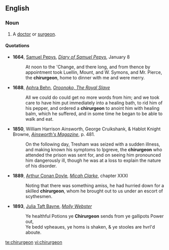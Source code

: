 ==English==
===Noun===
{{en-noun}}
# {{archaic}} A [[doctor]] or [[surgeon]].

====Quotations====
*'''1664''', [[w:Samuel Pepys|Samuel Pepys]], ''[[s:Diary of Samuel Pepys|Diary of Samuel Pepys]]'', January 8
*:At noon to the 'Change, and there long, and from thence by appointment took Luellin, Mount, and W. Symons, and Mr. Pierce, the '''chirurgeon''', home to dinner with me and were merry.
*'''1688''', [[w:Aphra Behn|Aphra Behn]], ''[[s:Oroonoko|Oroonoko, The Royal Slave]]''
*:All we could do could get no more words from him; and we took care to have him put immediately into a healing bath, to rid him of his pepper, and ordered a '''chirurgeon''' to anoint him with healing balm, which he suffered, and in some time he began to be able to walk and eat.
*'''1850''', William Harrison Ainsworth, George Cruikshank, & Hablot Knight Browne, ''[http://books.google.com/books?id=hDoFAAAAQAAJ&pg=PA481&dq=chirurgeon Ainsworth's Magazine]'', p. 481.
*:On the following day, Tresham was seized with a sudden illness, and making known his symptoms to Ipgreve, the '''chirurgeon''' who attended the prison was sent for, and on seeing him pronounced him dangerously ill, though he was at a loss to explain the nature of his disorder.
*'''1889''', [[w:Arthur Conan Doyle|Arthur Conan Doyle]], ''[[s:Micah Clarke|Micah Clarke]]'', chapter XXXI
*:Noting that there was something amiss, he had hurried down for a skilled '''chirurgeon''', whom he brought out to us under an escort of scythesmen.
*'''1893''', [[w:Julia Taft Bayne|Julia Taft Bayne]], ''[[s:Molly Webster|Molly Webster]]''
*:Ye healthful Potions ye '''Chirurgeon''' sends from ye gallipots Power out,<br/>Ye bedd vpheaues, ye homs is shaken, & ye stooles are hvrl'd aboute.

[[te:chirurgeon]]
[[vi:chirurgeon]]